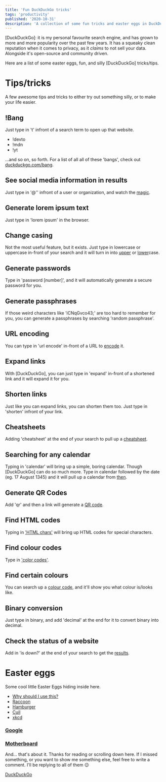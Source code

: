 ```yaml
---
title: 'Fun DuckDuckGo tricks'
tags: 'productivity'
published: '2020-10-31'
description: 'A collection of some fun tricks and easter eggs in DuckDuckGo'
---
```


[DuckDuckGo]: it is my personal favourite search engine, and has grown to more and more popularity over the past few years. It has a squeaky clean reputation when it comes to privacy, as it _claims_ to not sell your data. Alongside it's open-source and community driven.

Here are a list of some easter eggs, fun, and silly [DuckDuckGo] tricks/tips.

# **Tips/tricks**

A few awesome tips and tricks to either try out something silly, or to make your life easier.

## !Bang

Just type in 't' infront of a search term to open up that website.

- !devto
- !mdn
- !yt

...and so on, so forth. For a list of all all of these 'bangs', check out [duckduckgo.com/bang](https://duckduckgo.com/bang).

## See social media information in results

Just type in '@'' infront of a user or organization, and watch the [magic].

## Generate lorem ipsum text

Just type in 'lorem ipsum' in the browser.

## Change casing

Not the most useful feature, but it exists. Just type in lowercase or uppercase in-front of your search and it will turn in into [upper] or [lower]case.

## Generate passwords

Type in 'password [number]', and it will automatically generate a secure password for you.

## Generate passphrases

If those weird characters like 'iCNqGvco43;' are too hard to remember for you, you can generate a passphrases by searching 'random passphrase'.

## URL encoding

You can type in 'url encode' in-front of a URL to [encode] it.

## Expand links

With [DuckDuckGo], you can just type in 'expand' in-front of a shortened link and it will expand it for you.

## Shorten links

Just like you can expand links, you can shorten them too. Just type in 'shorten' infront of your link.

## Cheatsheets

Adding 'cheatsheet' at the end of your search to pull up a [cheatsheet].

## Searching for any calendar

Typing in 'calendar' will bring up a simple, boring calendar. Though [DuckDuckGo] can do so much more. Type in calendar followed by the date (eg. 17 August 1345) and it will pull up a calendar from [then].

## Generate QR Codes

Add 'qr' and then a link will generate a [QR code].

## Find HTML codes

Typing in ['HTML chars'] will bring up HTML codes for special characters.

## Find colour codes

Type in ['color codes'].

## Find certain colours

You can search up a [colour code], and it'll show you what colour is/looks like.

## Binary conversion

Just type in binary, and add 'decimal' at the end for it to convert binary into decimal.

## Check the status of a website

Add in 'is down?' at the end of your search to get the [results].

# **Easter eggs**

Some cool little Easter Eggs hiding inside here.

- [Why should I use this?]
- [Raccoon]
- [Hamburger]
- [Cuil]
- [xkcd]

### [Google]

### [Motherboard]

And... that's about it. Thanks for reading or scrolling down here. If I missed something, or you want to show me something else, feel free to write a comment. I'll be replying to all of them :wink:

[magic]: https://duckduckgo.com/?q=%40duckduckgo&t=brave&ia=twitter
[cheatsheet]: https://duckduckgo.com/?q=duckduckgo+cheatsheet&t=brave&ia=cheatsheet
[results]: https://duckduckgo.com/?q=is+dev.to+down%3F&t=brave&ia=answer
[qr code]: https://duckduckgo.com/?q=qr+https%3A%2F%2Fharshhhdev.github.io%2F&t=brave&ia=answer
[upper]: https://duckduckgo.com/?q=uppercase+harshdev&t=brave&ia=answer
[lower]: https://duckduckgo.com/?q=lowercase+HARSHDEV&t=brave&ia=answer
[then]: https://duckduckgo.com/?q=calendar+26+july+2006&t=brave&ia=answer
['html chars']: https://duckduckgo.com/?q=html+chars&t=brave
['color codes']: https://duckduckgo.com/?q=color+codes&t=brave&ia=web
[encode]: https://duckduckgo.com/?q=url+encode+https%3A%2F%2Fduckduckgo.com%2F&t=brave&ia=answer
[why should i use this?]: https://duckduckgo.com/?q=why+should+i+use+this&t=brave&ia=answer
[raccoon]: https://duckduckgo.com/?q=url+encode+https%3A%2F%2Fduckduckgo.com%2F&t=brave&ia=answer
[hamburger]: https://duckduckgo.com/?q=url+encode+https%3A%2F%2Fduckduckgo.com%2F&t=brave&ia=answer
[cuil]: https://duckduckgo.com/?q=cuil&v=c&ia=web
[xkcd]: https://duckduckgo.com/?q=xkcd&v=c&ia=comics
[google]: https://duckduckgo.com/?q=google&v=c&ia=web
[motherboard]: https://duckduckgo.com/?q=motherboard&t=brave&ia=web
[colour code]: https://duckduckgo.com/?q=%23FFB38F&t=h_&ia=answer

[DuckDuckGo](https://duckduckgo.com)
